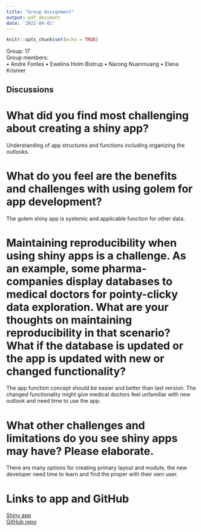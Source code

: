 ```yaml
---
title: "Group Assignment"
output: pdf_document
date: '2022-04-01'
---
```


```r
knitr::opts_chunk$set(echo = TRUE)
```

Group: 17  
Group members:  
• Andre Fontes
• Ewelina Holm Bistrup
• Narong Nuanmuang
• Elena Krismer


## Discussions  
# What did you find most challenging about creating a shiny app?  
Understanding of app structures and functions including organizing the outlooks.

# What do you feel are the benefits and challenges with using golem for app development?  
The golem shiny app is systemic and applicable function for other data.

# Maintaining reproducibility when using shiny apps is a challenge. As an example, some pharma-companies display databases to medical doctors for pointy-clicky data exploration. What are your thoughts on maintaining reproducibility in that scenario? What if the database is updated or the app is updated with new or changed functionality?  
The app function concept should be easier and better than last version. The changed functionality might give medical doctors feel unfamiliar with new outlook and need time to use the app.

# What other challenges and limitations do you see shiny apps may have? Please elaborate.  
There are many options for creating primary layout and module, the new developer need time to learn and find the proper with their own user.


# Links to app and GitHub  
[Shiny app](https://ei3vp1-narong-nuanmuang.shinyapps.io/group17shiny/)  
[GitHub repo](https://github.com/rforbiodatascience22/group_17_shiny) 
